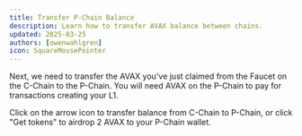 ```yaml
---
title: Transfer P-Chain Balance
description: Learn how to transfer AVAX balance between chains.
updated: 2025-03-25
authors: [owenwahlgren]
icon: SquareMousePointer
---
```



Next, we need to transfer the AVAX you've just claimed from the Faucet on the C-Chain to the
P-Chain. You will need AVAX on the P-Chain to pay for transactions creating your L1.

Click on the arrow icon to transfer balance from C-Chain to P-Chain, or click "Get tokens" to airdrop 2 AVAX to your P-Chain wallet.

<ToolboxMdxWrapper walletMode="c-chain" />
